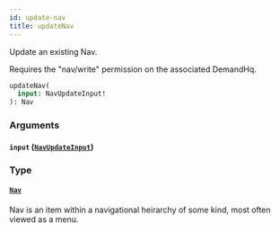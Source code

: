 ```yaml
---
id: update-nav
title: updateNav
---
```



Update an existing Nav.

Requires the "nav/write" permission on the associated DemandHq.


```graphql
updateNav(
  input: NavUpdateInput!
): Nav

```


### Arguments

#### `input` ([`NavUpdateInput`](/developers/demandhq-apis/demand-api/graphql/reference/inputs/nav-update-input))




### Type

#### [`Nav`](/developers/demandhq-apis/demand-api/graphql/reference/objects/nav) 

Nav is an item within a navigational heirarchy of some kind, most often viewed as a menu.




